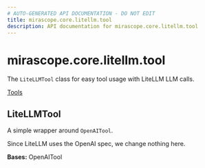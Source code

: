 ```yaml
---
# AUTO-GENERATED API DOCUMENTATION - DO NOT EDIT
title: mirascope.core.litellm.tool
description: API documentation for mirascope.core.litellm.tool
---
```


# mirascope.core.litellm.tool

The `LiteLLMTool` class for easy tool usage with LiteLLM LLM calls.

<Info title="Usage">

[Tools](/docs/mirascope/learn/tools)

</Info>

## <ApiType type="Class" path="core/litellm/tool" symbolName="LiteLLMTool" /> LiteLLMTool

A simple wrapper around `OpenAITool`.

Since LiteLLM uses the OpenAI spec, we change nothing here.

**Bases:** OpenAITool


